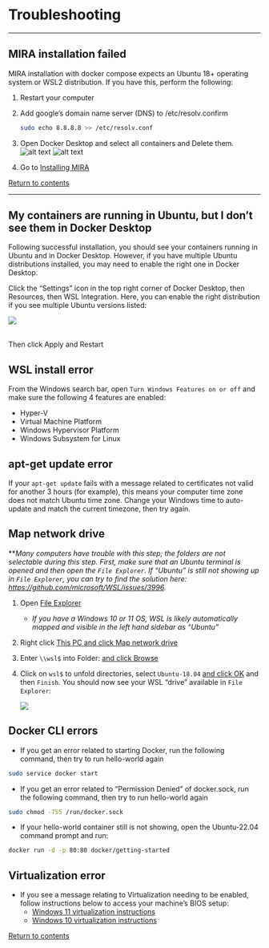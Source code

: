 # Troubleshooting

<hr>

## MIRA installation failed
MIRA installation with docker compose expects an Ubuntu 18+ operating system or WSL2 distribution. If you have this, perform the following:

   1. Restart your computer
   2. Add google's domain name server (DNS) to /etc/resolv.confirm
      
        ```bash
        sudo echo 8.8.8.8 >> /etc/resolv.conf
        ```
   3. Open Docker Desktop and select all containers and Delete them.
    ![alt text](./images/mira_docker_delete_containers.png)
    ![alt text](./images/mira_docker_delete_images.png)
   
   4. Go to [Installing MIRA](mira-installation.html)

[Return to contents](#Contents)

<hr>

## My containers are running in Ubuntu, but I don't see them in Docker Desktop
Following successful installation, you should see your containers running in Ubuntu and in Docker Desktop.
However, if you have multiple Ubuntu distributions installed, you may need to enable the right one in Docker Desktop.


Click the "Settings" icon in the top right corner of Docker Desktop, then Resources, then WSL Integration. Here, you can enable the right distribution if you see multiple Ubuntu versions listed:

![](./images/WSL_docker.png)

<br>
Then click Apply and Restart

## WSL install error
From the Windows search bar, open `Turn Windows Features on or off` and make sure the following 4 features are enabled:

* Hyper-V
* Virtual Machine Platform
* Windows Hypervisor Platform
* Windows Subsystem for Linux

## apt-get update error
If your `apt-get update` fails with a message related to certificates not valid for another 3 hours (for example), this means your computer time zone does not match Ubuntu time zone.
Change your Windows time to auto-update and match the current timezone, then try again.

## Map network drive

**_Many computers have trouble with this step; the folders are not selectable during this step. First, make sure that an Ubuntu terminal is opened and then open the `File Explorer`. If "Ubuntu" is still not showing up in `File Explorer`, you can try to find the solution here: [https://github.com/microsoft/WSL/issues/3996](https://github.com/microsoft/WSL/issues/3996)._

1. Open <a href="./images/file_explorer.png" target="_blank">File Explorer</a>
    - _If you have a Windows 10 or 11 OS, WSL is likely automatically mapped and visible in the left hand sidebar as "Ubuntu"_
2. Right click <a href="./images/map_drive_1.png" target="_blank">This PC and click Map network drive</a>
3. Enter `\\wsl$` into Folder: <a href="./images/map_drive_2.png" target="_blank">and click Browse</a>
4. Click on `wsl$` to unfold directories, select `Ubuntu-18.04` <a href="./images/map_drive_3.png" target="_blank">and click OK</a> and then `Finish`. You should now see your WSL "drive" available in `File Explorer`:

    ![](./images/map_drive_4.png)

## Docker CLI errors
- If you get an error related to starting Docker, run the following command, then try to run hello-world again

```bash
sudo service docker start
```
- If you get an error related to "Permission Denied" of docker.sock, run the following command, then try to run hello-world again

```bash
sudo chmod -755 /run/docker.sock
```

- If your hello-world container still is not showing, open the Ubuntu-22.04 command prompt and run:

```bash
docker run -d -p 80:80 docker/getting-started
```

## Virtualization error 
- If you see a message relating to Virtualization needing to be enabled, follow instructions below to access your machine's BIOS setup:
    - [Windows 11 virtualization instructions](https://support.microsoft.com/en-us/windows/enable-virtualization-on-windows-11-pcs-c5578302-6e43-4b4b-a449-8ced115f58e1)
    - [Windows 10 virtualization instructions](https://www.geeksforgeeks.org/how-to-enable-virtualization-vt-x-in-windows-10-bios/) 


[Return to contents](#Contents)
